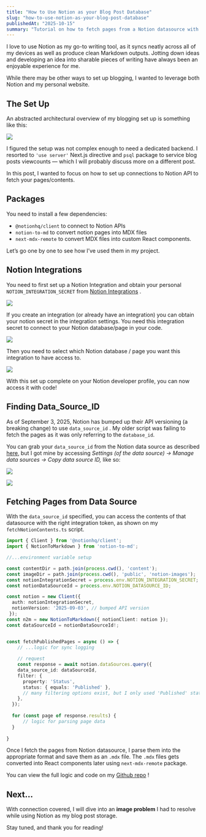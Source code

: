 ```yaml
---
title: "How to Use Notion as your Blog Post Database"
slug: "how-to-use-notion-as-your-blog-post-database"
publishedAt: "2025-10-15"
summary: "Tutorial on how to fetch pages from a Notion datasource with Notion API"
---
```



I love to use Notion as my go-to writing tool, as it syncs neatly across all of my devices as well as produce clean Markdown outputs. Jotting down ideas and developing an idea into sharable pieces of writing have always been an enjoyable experience for me.


While there may be other ways to set up blogging, I wanted to leverage both Notion and my personal website.


## The Set Up


An abstracted architectural overview of my blogging set up is something like this:


![](/notion-images/how-to-use-notion-as-your-blog-post-database/28df7f81-c89e-80f5-b85b-cf2ccf84e149.png)


I figured the setup was not complex enough to need a dedicated backend. I resorted to `'use server'` Next.js directive and `psql` package to service blog posts viewcounts — which I will probably discuss more on a different post. 


In this post, I wanted to focus on how to set up connections to Notion API to fetch your pages/contents.


## Packages


You need to install a few dependencies: 

- `@notionhq/client` to connect to Notion APIs
- `notion-to-md` to convert notion pages into MDX files
- `next-mdx-remote` to convert MDX files into custom React components.

Let’s go one by one to see how I’ve used them in my project.


## Notion Integrations


You need to first set up a Notion Integration and obtain your personal `NOTION_INTEGRATION_SECRET` from [Notion Integrations](https://www.notion.so/profile/integrations) .


![](/notion-images/how-to-use-notion-as-your-blog-post-database/28df7f81-c89e-8096-8a88-f19f94b4298f.png)


If you create an integration (or already have an integration) you can obtain your notion secret in the integration settings. You need this integration secret to connect to your Notion database/page in your code. 


![](/notion-images/how-to-use-notion-as-your-blog-post-database/28df7f81-c89e-8011-83a2-e4d613917b3a.png)


Then you need to select which Notion database / page you want this integration to have access to.


![](/notion-images/how-to-use-notion-as-your-blog-post-database/28df7f81-c89e-8066-a0dd-c3d8f810e5dc.png)


With this set up complete on your Notion developer profile, you can now access it with code!


## Finding Data_Source_ID


As of September 3, 2025, Notion has bumped up their API versioning (a breaking change) to use `data_source_id` . My older script was failing to fetch the pages as it was only referring to the `database_id`.


You can grab your `data_source_id` from the Notion data source as described [here](https://developers.notion.com/docs/upgrade-guide-2025-09-03), but I got mine by accessing _Settings (of the data source) → Manage data sources → Copy data source ID,_ like so:


![](/notion-images/how-to-use-notion-as-your-blog-post-database/28ef7f81-c89e-80b5-bb7d-cc34d6a256bd.png)


![](/notion-images/how-to-use-notion-as-your-blog-post-database/298f7f81-c89e-80ec-81f7-ed9470013a06.png)


## Fetching Pages from Data Source


With the `data_source_id` specified, you can access the contents of that datasource with the right integration token, as shown on my `fetchNotionContents.ts` script. 


```typescript
import { Client } from '@notionhq/client';
import { NotionToMarkdown } from 'notion-to-md';

//...environment variable setup

const contentDir = path.join(process.cwd(), 'content');
const imageDir = path.join(process.cwd(), 'public', 'notion-images');
const notionIntegrationSecret = process.env.NOTION_INTEGRATION_SECRET;
const notionDataSourceId = process.env.NOTION_DATASOURCE_ID;

const notion = new Client({ 
  auth: notionIntegrationSecret,
  notionVersion: '2025-09-03', // bumped API version
 });
const n2m = new NotionToMarkdown({ notionClient: notion });
const dataSourceId = notionDataSourceId!;


const fetchPublishedPages = async () => {
	// ...logic for sync logging
	
	// request
	const response = await notion.dataSources.query({
    data_source_id: dataSourceId,
    filter: {
      property: 'Status',
      status: { equals: 'Published' },
      // many filtering options exist, but I only used 'Published' status
    },
  });
  
  for (const page of response.results) {
	  // logic for parsing page data
  }
	
}
```


Once I fetch the pages from Notion datasource, I parse them into the appropriate format and save them as an `.mdx` file. The `.mdx` files gets converted into React components later using `next-mdx-remote` package.


 


You can view the full logic and code on my [Github repo](https://github.com/se4nchoi/seanchoi.space) !


## Next…


With connection covered, I will dive into an **image problem** I had to resolve while using Notion as my blog post storage.


Stay tuned, and thank you for reading!

